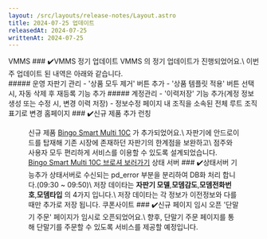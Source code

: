 ```yaml
---
layout: /src/layouts/release-notes/Layout.astro
title: 2024-07-25 업데이트
releasedAt: 2024-07-25
writtenAt: 2024-07-25
---
```



<Frame>
<Badge style={'web'}>VMMS</Badge>
### ✔️VMMS 정기 업데이트
VMMS 의 정기 업데이트가 진행되었어요.\
이번 주 업데이트 된 내역은 아래와 같습니다.
<br/>
##### 운영 자판기 관리
    - '상품 모두 제거' 버튼 추가
    - '상품 템플릿 적용' 버튼 선택 시, 자동 삭제 후 재등록 기능 추가
##### 계정관리
    - '이력저장' 기능 추가(계정 정보 생성 또는 수정 시, 변경 이력 저장)
    - 정보수정 페이지 내 조직을 소속된 전체 루트 조직 표기로 변경
</Frame>

<Frame>
<Badge style={'web'}>홈페이지</Badge>
### ✔️신규 제품 추가 런칭
<Figure src={Image} caption={"Bingo Smart Multi 10C"} width={400}/>
신규 제품 <a href={"https://ubcn.co.kr/productDetail/2211100003"}>Bingo Smart Multi 10C</a> 가 추가되었어요.\
자판기에 안드로이드를 탑재해 기존 시장에 존재하던 자판기의 한계점을 보완하고\
점주와 사용자 모두 편리하게 서비스를 이용할 수 있도록 설계되었습니다.
<br/>
<a href={"https://image.ubcn.co.kr/download/Bingo_Smart_Multi_10C.pdf"} target={"_blank"}
   download={"Bingo_Smart_Multi_10C.pdf"}>Bingo Smart Multi 10C 브로셔 보러가기</a>
</Frame>

<Frame>
<Badge style={'server'}>상태 서버</Badge>
### ✔️상태서버 기능추가
상태서버로 수신되는 pd_error 부분을 분리하여 DB화 처리 합니다.(09:30 ~ 09:50)\
저장 데이타는 <b>자판기 모델</b>,<b>모뎀감도</b>,<b>모뎀전화번호</b>,<b>모뎀타입</b> 의 4가지 입니다.\
저장 데이타는 각 정보가 이전정보와 다를때만 추가로 저장 됩니다.
</Frame>

<Frame>
<Badge style={'web'}>쿠폰사이트</Badge>
### ✔️신규 페이지 임시 오픈
'단말기 주문' 페이지가 임시로 오픈되었어요.\
향후, 단말기 주문 페이지를 통해 단말기를 주문할 수 있도록 서비스를 제공할 예정입니다.
</Frame>